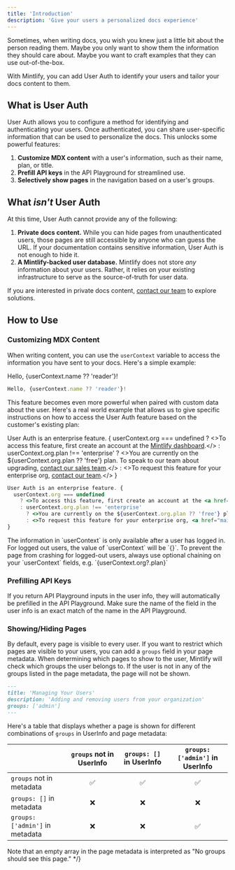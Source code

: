 ```yaml
---
title: 'Introduction'
description: 'Give your users a personalized docs experience'
---
```


Sometimes, when writing docs, you wish you knew just a little bit about the person reading them. Maybe you only want to show them the information they should care about. Maybe you want to craft examples that they can use out-of-the-box.

With Mintlify, you can add User Auth to identify your users and tailor your docs content to them.

## What is User Auth

User Auth allows you to configure a method for identifying and authenticating your users. Once authenticated, you can share user-specific information that can be used to personalize the docs. This unlocks some powerful features:

1. **Customize MDX content** with a user's information, such as their name, plan, or title.
2. **Prefill API keys** in the API Playground for streamlined use.
3. **Selectively show pages** in the navigation based on a user's groups.

## What *isn't* User Auth

At this time, User Auth cannot provide any of the following:

1. **Private docs content.** While you can hide pages from unauthenticated users, those pages are still accessible by anyone who can guess the URL. If your documentation contains sensitive information, User Auth is not enough to hide it.
2. **A Mintlify-backed user database.** Mintlify does not store *any* information about your users. Rather, it relies on your existing infrastructure to serve as the source-of-truth for user data.

<Note>If you are interested in private docs content, [contact our team](mailto:sales@mintlify.com) to explore solutions.</Note>

## How to Use

### Customizing MDX Content

When writing content, you can use the `userContext` variable to access the information you have sent to your docs. Here's a simple example:

Hello, {userContext.name ?? 'reader'}!

```jsx
Hello, {userContext.name ?? 'reader'}!
```

This feature becomes even more powerful when paired with custom data about the user. Here's a real world example that allows us to give specific instructions on how to access the User Auth feature based on the customer's existing plan:

User Auth is an enterprise feature. {
  userContext.org === undefined
    ? <>To access this feature, first create an account at the <a href="https://dashboard.mintlify.com/login">Mintlify dashboard</a>.</>
    : userContext.org.plan !== 'enterprise'
      ? <>You are currently on the ${userContext.org.plan ?? 'free'} plan. To speak to our team about upgrading, <a href="mailto:sales@mintlify.com">contact our sales team</a>.</>
      : <>To request this feature for your enterprise org, <a href="mailto:sales@mintlify.com">contact our team</a>.</>
}

```jsx
User Auth is an enterprise feature. {
  userContext.org === undefined
    ? <>To access this feature, first create an account at the <a href="https://dashboard.mintlify.com/login">Mintlify dashboard</a>.</>
    : userContext.org.plan !== 'enterprise'
      ? <>You are currently on the ${userContext.org.plan ?? 'free'} plan. To speak to our team about upgrading, <a href="mailto:sales@mintlify.com">contact our sales team</a>.</>
      : <>To request this feature for your enterprise org, <a href="mailto:sales@mintlify.com">contact our team</a>.</>
}
```

<Note>
  The information in `userContext` is only available after a user has logged in. For logged out users, the value of `userContext` will be `{}`. To prevent the page from crashing for logged-out users, always use optional chaining on your `userContext` fields, e.g. `{userContext.org?.plan}`
</Note>

### Prefilling API Keys

If you return API Playground inputs in the user info, they will automatically be prefilled in the API Playground. Make sure the name of the field in the user info is an exact match of the name in the API Playground.
### Showing/Hiding Pages

By default, every page is visible to every user. If you want to restrict which pages are visible to your users, you can add a `groups` field in your page metadata.
When determining which pages to show to the user, Mintlify will check which groups the user belongs to.
If the user is not in any of the groups listed in the page metadata, the page will not be shown.

```md
---
title: 'Managing Your Users'
description: 'Adding and removing users from your organization'
groups: ['admin']
---
```

Here's a table that displays whether a page is shown for different combinations of `groups` in UserInfo and page metadata:

|                                    | `groups` not in UserInfo | `groups: []` in UserInfo | `groups: ['admin']` in UserInfo |
|:-----------------------------------|:------------------------:|:-------------------------:|:--------------------------------:|
| `groups` not in metadata           |                        ✅ |                        ✅ |                               ✅ |
| `groups: []` in metadata           |                        ❌ |                        ❌ |                               ❌ |
| `groups: ['admin']` in metadata    |                        ❌ |                        ❌ |                               ✅ |

<Note>Note that an empty array in the page metadata is interpreted as "No groups should see this page."</Note> */}
